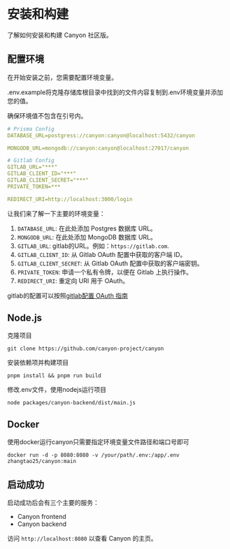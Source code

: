 # 安装和构建

了解如何安装和构建 Canyon 社区版。

## 配置环境

在开始安装之前，您需要配置环境变量。

.env.example将克隆存储库根目录中找到的文件内容复制到.env环境变量并添加您的值。

确保环境值不包含在引号内。

```yaml
# Prisma Config
DATABASE_URL=postgress://canyon:canyon@localhost:5432/canyon

MONGODB_URL=mongodb://canyon:canyon@localhost:27017/canyon

# Gitlab Config
GITLAB_URL="***"
GITLAB_CLIENT_ID="***"
GITLAB_CLIENT_SECRET="***"
PRIVATE_TOKEN=***

REDIRECT_URI=http://localhost:3000/login

```

让我们来了解一下主要的环境变量：

1. `DATABASE_URL`: 在此处添加 Postgres 数据库 URL。
2. `MONGODB_URL`: 在此处添加 MongoDB 数据库 URL。
3. `GITLAB_URL`: gitlab的URL。例如：`https://gitlab.com`.
4. `GITLAB_CLIENT_ID`: 从 Gitlab OAuth 配置中获取的客户端 ID。
5. `GITLAB_CLIENT_SECRET`: 从 Gitlab OAuth 配置中获取的客户端密钥。
6. `PRIVATE_TOKEN`: 申请一个私有令牌，以便在 Gitlab 上执行操作。
7. `REDIRECT_URI`: 重定向 URI 用于 OAuth。

gitlab的配置可以按照[gitlab配置 OAuth 指南](https://docs.gitlab.com/ee/api/oauth2.html)

## Node.js

克隆项目

```shell
git clone https://github.com/canyon-project/canyon
```

安装依赖项并构建项目

```shell
pnpm install && pnpm run build
```

修改.env文件，使用nodejs运行项目

```shell
node packages/canyon-backend/dist/main.js
```


## Docker

使用docker运行canyon只需要指定环境变量文件路径和端口号即可

```shell
docker run -d -p 8080:8080 -v /your/path/.env:/app/.env zhangtao25/canyon:main
```

## 启动成功

启动成功后会有三个主要的服务：

- Canyon frontend
- Canyon backend

访问 `http://localhost:8080` 以查看 Canyon 的主页。

[//]: # (<img style={{boxShadow:'0 2px 5px 1px rgba&#40;64,60,67,.16&#41;',borderRadius:'10px',overflow:'hidden'}} src={require&#40;'@site/static/docs/getting-stared/app-welcome.jpg'&#41;.default}/>)
